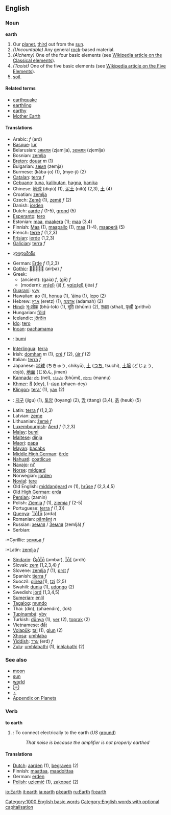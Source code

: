 {{wikipedia}}
{{See|Earth}}
==English==

{{rank|soul|French|family|405|earth|live|hard|ask}}

===Noun===
'''earth'''

# Our [[planet]], [[third]] out from the [[sun]].
#''(Uncountable)'' Any general [[rock]]-based material.
#''(Alchemy)'' One of the four basic elements (see [[w:Classical_element|Wikipedia article on the Classical elements]]).
#''(Taoist)'' One of the five basic elements (see [[w:Five_Elements|Wikipedia article on the Five Elements]]).
# [[soil]].

{{rfc}}

====Related terms====
*[[earthquake]]
*[[earthling]]
*[[earthy]]
*[[Mother Earth]]

====Translations====
{{top}}
*Arabic: {{ARchar|[[ارض]]}} ''f'' (arđ)
*[[Basque]]: [[lur]]
*Belarusian: [[зямля]] (zjamlja), [[земля]] (zjemlja)
*Bosnian: [[zemlja]]
*[[Breton]]: [[douar]] ''m'' (1)
*Bulgarian: [[земя]] (zemja) 
*Burmese: (kăba-jo) (1), (mye-jì) (2)
*[[Catalan]]: [[terra]] ''f''
*[[Cebuano]]: [[tuna]], [[kalibutan]], [[hagna]], [[banika]]
*Chinese: [[地球]] (dìqiú) (1), [[泥土]] (nítǔ) (2,3), [[土]] (4)
*Croatian: [[zemlja]]
*Czech: [[Země]] (1), [[země]] ''f'' (2) 
*Danish: [[jorden]]
*Dutch: [[aarde]] ''f'' (1-5), [[grond]] (5)
*[[Esperanto]]: [[tero]]
*Estonian: [[maa#Estonian|maa]], [[maakera]] (1); [[maa#Estonian|maa]] (3,4)
*Finnish: [[Maa#Finnish|Maa]] (1), [[maapallo]] (1), [[maa#Finnish|maa]] (1-4), [[maaperä]] (5)
*French: [[terre]] ''f'' (1,2,3)
*[[Frisian]]: [[ierde]] (1,2,3)
*[[Galician]]: [[terra]] ''f''
*{{ka}}:[[:ka:დედამიწა|დედამიწა]]
*German: [[Erde]] ''f'' (1,2,3)
*[[Gothic]]: [[]] (airþa) ''f''
*Greek:
**(ancient): {{IPAchar|[[γαῖα]]}} (gaia) ''f'', {{IPAchar|[[γῆ]]}} (gē) ''f''
**(modern): [[γη]][[:el:γη|(el)]] (ji) ''f'', [[γαία]][[:el:γαία|(el)]] (jéa) ''f''
*[[Guaraní]]: [[yvy]]
*Hawaiian: [[ao]] (1), [[honua]] (1), [['aina|‘āina]] (1), [[lepo]] (2)
*Hebrew: [[ארץ]] (eretz) (1), [[אדמה]] (adamah) (2)
*[[Hindi]]: [[भू-लोक]] (bhū-lok) (1), [[भूमि]] (bhūmi) (2), [[स्थल]] (sthal), [[पृथ्वी]] (prithvī)
*Hungarian: [[föld]]
*Icelandic: [[jörðin]]
*[[Ido]]: [[tero]]
*[[Incan]]: [[pachamama]]
*{{id}}: [[bumi]]
*[[Interlingua]]: [[terra]]
*Irish: [[domhan]] ''m'' (1), [[cré]] ''f'' (2), [[úir]] ''f'' (2)
*Italian: [[terra]] ''f''
*Japanese: [[地球]] (ちきゅう, chikyū), [[土]] ([[つち]], tsuchí), [[土壌]] (どじょう, dojō), [[地面]] (じめん, jímen)
*[[Kannada]]: [[ನೆಲ]] (nel), [[ಭೂಮಿ]] (bhūmi), [[ಮಣು]] (mannu)
*[[Khmer]]: [[ដី]] (dey), [[ែផនដ]] (phaen-dey)
*[[Klingon]]: [[tera']] (1), [[yav]] (2)
{{mid}}
*{{ko}}: [[지구]] (jigu) (1), [[토양]] (toyang) (2), [[땅]] (ttang) (3,4), [[흙]] (heuk) (5)
*Latin: [[terra]] ''f'' (1,2,3)
*Latvian: [[zeme]]
*Lithuanian: [[žemė]] ''f''
*[[Luxembourgish]]: [[Äerd]] ''f'' (1,2,3)
*[[Malay]]: [[bumi]]
*[[Maltese]]: [[dinja]]
*[[Maori]]: [[papa]]
*[[Mayan]]: [[bacabs]]
*[[Middle High German]]: [[ërde]]
*[[Nahuatl]]: [[coatlicue]]
*[[Navajo]]: [[ni']]
*[[Norse]]: [[midgard]]
*Norwegian: [[jorden]]
*[[Novial]]: [[tere]]
*Old English: [[middangeard|middanġeard]] ''m'' (1), [[hruse|hrūse]] ''f'' (2,3,4,5)
*[[Old High German]]: [[erda]]
*[[Persian]]: {{FAchar|[[زمین]]}} (zamin)
*Polish: [[Ziemia]] ''f'' (1), [[ziemia]] ''f'' (2-5)
*Portuguese: [[terra]] ''f'' (1,3))
*[[Quenya]]: [[]] (arda)
*Romanian: [[pământ]] ''n''
*Russian: [[земля]] / [[Земля]] (zemljá) ''f''
*Serbian:
:*Cyrillic: [[земља]] ''f''
:*Latin: [[zemlja]] ''f''
*[[Sindarin]]: [[]] (ambar), [[]] (ardh)
*Slovak: [[zem]] (1,2,3,4) ''f''
*Slovene: [[zemlja]] ''f'' (1), [[prst]] ''f''
*Spanish: [[tierra]] ''f''
*Suoczil: [[giirea]](1), [[tzi]] (2,5)
*Swahili: [[dunia]] (1), [[udongo]] (2)
*Swedish: [[jord]] (1,3,4,5)
*[[Sumerian]]: [[enlil]]
*[[Tagalog]]: [[mundo]]
*Thai: {{THchar|[[ดิน]]}} (din), {{THchar|[[แผ่นดิน]]}} (phaendin), {{THchar|[[โลก]]}} (lok)
*[[Tupinambá]]: [[yby]]
*Turkish: [[dünya]] (1), [[yer]] (2), [[toprak]] (2)
*Vietnamese: [[đất]]
*[[Volapük]]: [[tal]] (1), [[glun]] (2)
*[[Xhosa]]: [[umhlaba]]
*[[Yiddish]]: [[ערד]] (erd) ''f''
*[[Zulu]]: [[umhlabathi]] (1), [[inhlabathi]] (2)
{{bottom}}

===See also===
*[[moon]]
*[[sun]]
*[[world]]
*[[⊕]]
*[[♁]]
*[[Wiktionary_Appendix:Planets|Appendix on Planets]]

===Verb===
'''to earth'''
# {{cattag|UK}}: To connect electrically to the earth (''US'' [[ground]])
#: ''That noise is because the amplifier is not properly earthed''

====Translations====
*[[Dutch]]: [[aarden]] (1), [[begraven]] (2)
*Finnish: [[maattaa]], [[maadoittaa]]
*German: [[erden]]
*[[Polish]]: [[uziemić]] (1), [[zakopać]] (2)

[[Category:1000 English basic words]]
[[Category:English words with optional capitalisation]]<!--mw,collins say often uc, encarta says lc is variant of uc-->

[[io:Earth]]
[[it:earth]]
[[ja:earth]]
[[pl:earth]]
[[ru:Earth]]
[[fi:earth]]